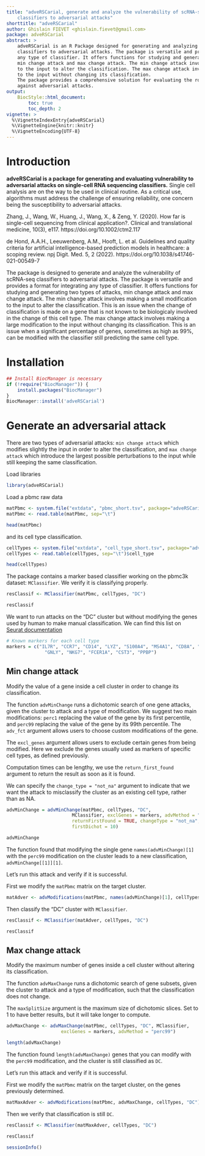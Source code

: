 ```yaml
---
title: "adveRSCarial, generate and analyze the vulnerability of scRNA-seq
    classifiers to adversarial attacks"
shorttitle: "adveRSCarial"
author: Ghislain FIEVET <ghislain.fievet@gmail.com>
package: adveRSCarial
abstract: >
    adveRSCarial is an R Package designed for generating and analyzing the vulnerability of scRNA-seq
    classifiers to adversarial attacks. The package is versatile and provides a format for integrating
    any type of classifier. It offers functions for studying and generating two types of attacks,
    min change attack and max change attack. The min change attack involves making a small modification
    to the input to alter the classification. The max change attack involves making a large modification
    to the input without changing its classification.
    The package provides a comprehensive solution for evaluating the robustness of scRNA-seq classifiers
    against adversarial attacks.
output:
    BiocStyle::html_document:
        toc: true
        toc_depth: 2
vignette: >
  %\VignetteIndexEntry{adveRSCarial}
  %\VignetteEngine{knitr::knitr}
  %\VignetteEncoding{UTF-8}
---
```


# Introduction
**adveRSCarial is a package for generating and evaluating vulnerability to adversarial attacks on single-cell RNA sequencing classifiers.**
Single cell analysis are on the way to be used in clinical routine. As a critical use, algorithms must address the challenge of ensuring reliability, one concern being the susceptibility to adversarial attacks.


Zhang, J., Wang, W., Huang, J., Wang, X., & Zeng, Y. (2020). How far is single-cell sequencing from clinical application?. Clinical and translational medicine, 10(3), e117. https://doi.org/10.1002/ctm2.117

de Hond, A.A.H., Leeuwenberg, A.M., Hooft, L. et al. Guidelines and quality criteria for artificial intelligence-based prediction models in healthcare: a scoping review. npj Digit. Med. 5, 2 (2022). https://doi.org/10.1038/s41746-021-00549-7


The package is designed to generate and analyze the vulnerability of scRNA-seq classifiers to adversarial attacks. The package is versatile and provides a format for integrating
any type of classifier. It offers functions for studying and generating two types of attacks, min change attack and max change attack.
The min change attack involves making a small modification to the input to alter the classification. This is an issue when the change of classification is made on a gene that is not known to be biologicaly involved in the change of this cell type.
The max change attack involves making a large modification to the input without changing its classification. This is an issue when a significant percentage of genes, sometimes as high as 99%, can be modified with the classifier still predicting the same cell type.


# Installation
```r
## Install BiocManager is necessary
if (!require("BiocManager")) {
    install.packages("BiocManager")
}
BiocManager::install('adveRSCarial')
```

# Generate an adversarial attack

There are two types of adversarial attacks: `min change attack` which modifies slightly the input in order to alter the classification, and `max change attack` which introduce the largest possible perturbations to the input while still keeping the same classification.

Load libraries

```r
library(adveRSCarial)
```

Load a pbmc raw data

```r
matPbmc <- system.file("extdata", "pbmc_short.tsv", package="adveRSCarial")
matPbmc <- read.table(matPbmc, sep="\t")
```

```r
head(matPbmc)
```


and its cell type classification.
```r
cellTypes <- system.file("extdata", "cell_type_short.tsv", package="adveRSCarial")
cellTypes <- read.table(cellTypes, sep="\t")$cell_type
```

```r
head(cellTypes)
```

The package contains a marker based classifier working on the pbmc3k dataset: `MClassifier`. We verify it is classifying properly.

```r
resClassif <- MClassifier(matPbmc, cellTypes, "DC")
```
```r
resClassif
```

We want to run attacks on the "DC" cluster but without modifying the genes used by human to make manual classification. We can find this list on [Seurat documentation](https://satijalab.org/seurat/articles/pbmc3k_tutorial.html)

```r
# Known markers for each cell type
markers = c("IL7R", "CCR7", "CD14", "LYZ", "S100A4", "MS4A1", "CD8A", "FCGR3A", "MS4A7",
              "GNLY", "NKG7", "FCER1A", "CST3", "PPBP")
```

## Min change attack

Modify the value of a gene inside a cell cluster in order to change its classification.

The function `advMinChange` runs a dichotomic search of one gene attacks, given the cluster to attack and a type of modification. We suggest two main modifications: `perc1` replacing the value of the gene by its first percentile, and `perc99` replacing the value of the gene by its 99th percentile. The `adv_fct` argument allows users to choose custom modifications of the gene.

The `excl_genes` argument allows users to exclude certain genes from being modified. Here we exclude the genes usually used as markers of specific cell types, as defined previously.

Computation times can be lengthy, we use the `return_first_found` argument to return the result as soon as it is found.

We can specify the `change_type = "not_na"` argument to indicate that we want the attack to misclassify the cluster as an existing cell type, rather than as NA.

```r
advMinChange = advMinChange(matPbmc, cellTypes, "DC",
                        MClassifier, exclGenes = markers, advMethod = "perc99",
                        returnFirstFound = TRUE, changeType = "not_na",
                        firstDichot = 10)
```
```r
advMinChange
```

The function found that modifying the single gene `names(advMinChange)[1]` with the `perc99` modification on the cluster leads to a new classification, `advMinChange[[1]][1]`.

Let's run this attack and verify if it is successful.

First we modify the `matPbmc` matrix on the target cluster.

```r
matAdver <- advModifications(matPbmc, names(advMinChange)[1], cellTypes, "DC")
```

Then classify the "DC" cluster with `MClassifier`.
```r
resClassif <- MClassifier(matAdver, cellTypes, "DC")
```
```r
resClassif
```

## Max change attack

Modify the maximum number of genes inside a cell cluster without altering its classification.

The function `advMaxChange` runs a dichotomic search of gene subsets, given the cluster to attack and a type of modification, such that the classification does not change.

The `maxSplitSize` argument is the maximum size of dichotomic slices. Set to 1 to have better results, but it will take longer to compute.

```r
advMaxChange <- advMaxChange(matPbmc, cellTypes, "DC", MClassifier,
                    exclGenes = markers, advMethod = "perc99")
```
```r
length(advMaxChange)
```


The function found `length(advMaxChange)` genes that you can modify with the `perc99` modification, and the cluster is still classified as `DC`.

Let's run this attack and verify if it is successful.

First we modify the `matPbmc` matrix on the target cluster, on the genes previously determined.

```r
matMaxAdver <- advModifications(matPbmc, advMaxChange, cellTypes, "DC")
```

Then we verify that classification is still `DC`.
```r
resClassif <- MClassifier(matMaxAdver, cellTypes, "DC")
```
```r
resClassif
```

```r
sessionInfo()
```
